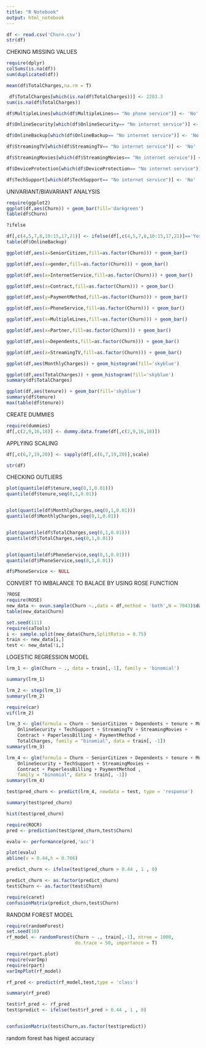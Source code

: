 ---
title: "R Notebook"
output: html_notebook
---
 

```{r}
df <- read.csv('Churn.csv')
str(df)
```

CHEKING MISSING VALUES
```{r}
require(dplyr)
colSums(is.na(df))
sum(duplicated(df))

```


```{r}
mean(df$TotalCharges,na.rm = T)
```


```{r}
 df$TotalCharges[which(is.na(df$TotalCharges))] <- 2283.3
sum(is.na(df$TotalCharges))
```


```{r}
df$MultipleLines[which(df$MultipleLines== "No phone service")] <- 'No'

```


```{r}
df$OnlineSecurity[which(df$OnlineSecurity== "No internet service")] <- 'No'
```


```{r}
df$OnlineBackup[which(df$OnlineBackup== "No internet service")] <- 'No'
```


```{r}
df$StreamingTV[which(df$StreamingTV== "No internet service")] <- 'No'
```


```{r}
df$StreamingMovies[which(df$StreamingMovies== "No internet service")] <- 'No'
```


```{r}
df$DeviceProtection[which(df$DeviceProtection== "No internet service")] <- 'No'
```

```{r}
df$TechSupport[which(df$TechSupport== "No internet service")] <- 'No'
```


UNIVARIANT/BIAVARIANT ANALYSIS
```{r}
require(ggplot2)
ggplot(df,aes(Churn)) + geom_bar(fill='darkgreen')
table(df$Churn)
```


```{r}
?ifelse

df[,c(4,5,7,8,10:15,17,21)] <- ifelse(df[,c(4,5,7,8,10:15,17,21)]=='Yes',yes = 1,no = 0)
table(df$OnlineBackup)
```

```{r}
ggplot(df,aes(x=SeniorCitizen,fill=as.factor(Churn))) + geom_bar()
```


```{r}
ggplot(df,aes(x=gender,fill=as.factor(Churn))) + geom_bar()
```

```{r}
ggplot(df,aes(x=InternetService,fill=as.factor(Churn))) + geom_bar()
```


```{r}
ggplot(df,aes(x=Contract,fill=as.factor(Churn))) + geom_bar()
```


```{r}
ggplot(df,aes(y=PaymentMethod,fill=as.factor(Churn))) + geom_bar()
```

```{r}
ggplot(df,aes(x=PhoneService,fill=as.factor(Churn))) + geom_bar()
```

```{r}
ggplot(df,aes(x=MultipleLines,fill=as.factor(Churn))) + geom_bar()
```

```{r}
ggplot(df,aes(x=Partner,fill=as.factor(Churn))) + geom_bar()
```

```{r}
ggplot(df,aes(x=Dependents,fill=as.factor(Churn))) + geom_bar()
```

```{r}
ggplot(df,aes(x=StreamingTV,fill=as.factor(Churn))) + geom_bar()
```


```{r}
ggplot(df,aes(MonthlyCharges)) + geom_histogram(fill='skyblue')
```

```{r}
ggplot(df,aes(TotalCharges)) + geom_histogram(fill='skyblue')
summary(df$TotalCharges)
```


```{r}
ggplot(df,aes(tenure)) + geom_bar(fill='skyblue')
summary(df$tenure)
max(table(df$tenure))
```

CREATE DUMMIES
```{r}
require(dummies)
df[,c(2,9,16,18)] <- dummy.data.frame(df[,c(2,9,16,18)])
```


APPLYING SCALING
```{r}
df[,c(6,7,19,20)] <- sapply(df[,c(6,7,19,20)],scale)
```

```{r}
str(df)
```

CHECKING OUTLIERS
```{r}
plot(quantile(df$tenure,seq(0,1,0.01)))
quantile(df$tenure,seq(0,1,0.01))

```

```{r}

```


```{r}
plot(quantile(df$MonthlyCharges,seq(0,1,0.01)))
quantile(df$MonthlyCharges,seq(0,1,0.01))

```


```{r}

```


```{r}
plot(quantile(df$TotalCharges,seq(0,1,0.01)))
quantile(df$TotalCharges,seq(0,1,0.01))
```

```{r}

```



```{r}
plot(quantile(df$PhoneService,seq(0,1,0.01)))
quantile(df$PhoneService,seq(0,1,0.01))
```


```{r}
df$PhoneService <- NULL

```

 CONVERT TO IMBALANCE TO BALACE BY USING ROSE FUNCTION
```{r}
?ROSE
require(ROSE)
new_data <- ovun.sample(Churn ~.,data = df,method = 'both',N = 7043)$data
table(new_data$Churn)
```

```{r}
set.seed(111)
require(caTools)
i <- sample.split(new_data$Churn,SplitRatio = 0.75)
train <- new_data[i,]
test <- new_data[!i,]
```


LOGESTIC REGRESSION MODEL
```{r}
lrm_1 <- glm(Churn ~ ., data = train[,-1], family = 'binomial')

summary(lrm_1)
```

```{r}
lrm_2 <- step(lrm_1)
summary(lrm_2)
```


```{r}
require(car)
vif(lrm_2)

```

```{r}
lrm_3 <- glm(formula = Churn ~ SeniorCitizen + Dependents + tenure + MultipleLines + 
    OnlineSecurity + TechSupport + StreamingTV + StreamingMovies + 
    Contract + PaperlessBilling + PaymentMethod + 
    TotalCharges, family = "binomial", data = train[, -1])
summary(lrm_3)
```

```{r}
lrm_4 <- glm(formula = Churn ~ SeniorCitizen + Dependents + tenure + MultipleLines + 
    OnlineSecurity + TechSupport + StreamingMovies + 
    Contract + PaperlessBilling + PaymentMethod , 
    family = "binomial", data = train[, -1])
summary(lrm_4)
```

```{r}
test$pred_churn <- predict(lrm_4, newdata = test, type = 'response')

summary(test$pred_churn)
```

```{r}
hist(test$pred_churn)
```

```{r}
require(ROCR)
pred <- prediction(test$pred_churn,test$Churn)
```

```{r}
evalu <- performance(pred,'acc')
```


```{r}
plot(evalu)
abline(v = 0.44,h = 0.766)
```

```{r}
predict_churn <- ifelse(test$pred_churn > 0.44 , 1 , 0)
```


```{r}
predict_churn <- as.factor(predict_churn)
test$Churn <- as.factor(test$Churn)
```


```{r}
require(caret)
confusionMatrix(predict_churn,test$Churn)
```

 RANDOM FOREST MODEL
```{r}
require(randomForest)
set.seed(10)
rf_model <- randomForest(Churn ~ ., train[,-1], ntree = 1000,
                         do.trace = 50, importance = T)
```


```{r}
require(rpart.plot)
require(varImp)
require(rpart)
varImpPlot(rf_model)
```

```{r}
rf_pred <- predict(rf_model,test,type = 'class')

summary(rf_pred)
```

```{r}
test$rf_pred <- rf_pred
test$predict <- ifelse(test$rf_pred > 0.44 , 1 , 0)
```


```{r}

```

```{r}
confusionMatrix(test$Churn,as.factor(test$predict))
```
random forest has higest accuracy 





```{r}

```

```{r}
```

